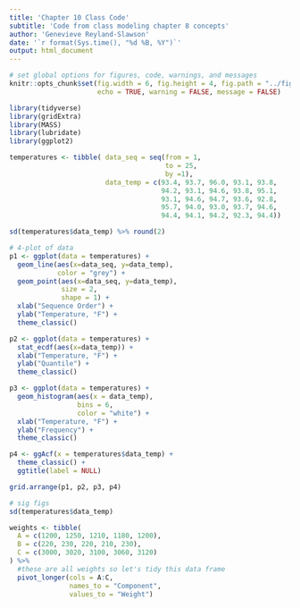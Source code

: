 ```yaml
---
title: 'Chapter 10 Class Code'
subtitle: 'Code from class modeling chapter 8 concepts' 
author: 'Genevieve Reyland-Slawson'
date: '`r format(Sys.time(), "%d %B, %Y")`'
output: html_document
---
```


```r
# set global options for figures, code, warnings, and messages
knitr::opts_chunk$set(fig.width = 6, fig.height = 4, fig.path = "../figs/",
                      echo = TRUE, warning = FALSE, message = FALSE)
```

``` r
library(tidyverse)
library(gridExtra)
library(MASS)
library(lubridate)
library(ggplot2)
```

``` r
temperatures <- tibble( data_seq = seq(from = 1,
                                       to = 25,
                                       by =1),
                        data_temp = c(93.4, 93.7, 96.0, 93.1, 93.8,
                                      94.2, 93.1, 94.6, 93.8, 95.1,
                                      93.1, 94.6, 94.7, 93.6, 92.8,
                                      95.7, 94.0, 93.0, 93.7, 94.6,
                                      94.4, 94.1, 94.2, 92.3, 94.4)) 

sd(temperatures$data_temp) %>% round(2)

# 4-plot of data 
p1 <- ggplot(data = temperatures) +
  geom_line(aes(x=data_seq, y=data_temp),
            color = "grey") +
  geom_point(aes(x=data_seq, y=data_temp),
             size = 2,
             shape = 1) +
  xlab("Sequence Order") +
  ylab("Temperature, °F") +
  theme_classic()

p2 <- ggplot(data = temperatures) +
  stat_ecdf(aes(x=data_temp)) +
  xlab("Temperature, °F") +
  ylab("Quantile") +
  theme_classic()

p3 <- ggplot(data = temperatures) +
  geom_histogram(aes(x = data_temp),
                 bins = 6,
                 color = "white") +
  xlab("Temperature, °F") +
  ylab("Frequency") +
  theme_classic()

p4 <- ggAcf(x = temperatures$data_temp) +
  theme_classic() +
  ggtitle(label = NULL)

grid.arrange(p1, p2, p3, p4)

# sig figs 
sd(temperatures$data_temp)
```

``` r
weights <- tibble(
  A = c(1200, 1250, 1210, 1180, 1200),
  B = c(220, 230, 220, 210, 230),
  C = c(3000, 3020, 3100, 3060, 3120)
) %>%
  #these are all weights so let's tidy this data frame
  pivot_longer(cols = A:C,
               names_to = "Component",
               values_to = "Weight")
```